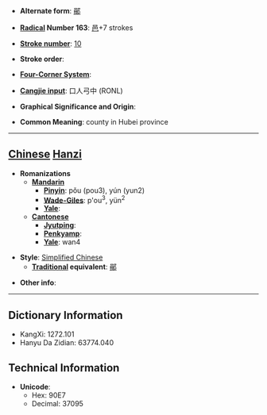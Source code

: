 * '''Alternate form''': [[鄖]]

* '''[[Wiktionary:Chinese radical index| Radical]] Number 163''': [[Wiktionary:Chinese radical index 邑|邑]]+7 strokes

* '''[[Wiktionary:Chinese total strokes index|Stroke number]]''': [[Wiktionary:Chinese total strokes index 10|10]]

* '''Stroke order''': 

* '''[[Wiktionary:Chinese four corner index|Four-Corner System]]''': 

* '''[[Wiktionary:Chinese Cangjie index|Cangjie input]]''': 口人弓中 (RONL)

* '''Graphical Significance and Origin''': 

* '''Common Meaning''': county in Hubei province

----

== [[Chinese]] [[Hanzi]] ==

* '''Romanizations'''
** '''[[Mandarin]]'''
*** '''[[Pinyin]]''': pǒu (pou3), yún (yun2)
*** '''[[Wade-Giles]]''': p'ou<sup>3</sup>, yün<sup>2</sup>
*** '''[[Yale]]''': 
** '''[[Cantonese]]'''
*** '''[[Jyutping]]''':
*** '''[[Penkyamp]]''': 
*** '''[[Yale]]''': wan4

* '''Style''': [[Simplified Chinese]] 
** '''[[Traditional Chinese|Traditional]] equivalent''': [[鄖]]

* '''Other info''': 

----

== Dictionary Information ==

* KangXi: 1272.101
* Hanyu Da Zidian: 63774.040

== Technical Information ==

* '''Unicode''':
** Hex: 90E7
** Decimal: 37095